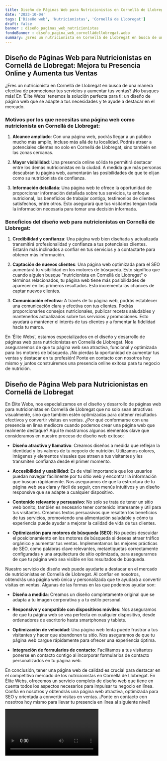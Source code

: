 ```yaml
---
title: Diseño de Páginas Web para Nutricionistas en Cornellá de Llobregat
date: '2023-10-04'
tags: ['Diseño web', 'Nutricionistas', 'Cornellá de Llobregat']
draft: false
banner : diseño_paginas_web_nutricionistas
fondoBanner : diseño_pagina_web_cornelládellobregat.webp
summary: ¿Eres un nutricionista en Cornellá de Llobregat en busca de una manera efectiva de promocionar tus servicios y aumentar tus ventas? ¡No busques más! En 'Élite Webs' tenemos la solución perfecta para ti un diseño de página web que se adapte a tus necesidades y te ayude a destacar en el mercado.
---
```


## Diseño de Páginas Web para Nutricionistas en Cornellá de Llobregat: Mejora tu Presencia Online y Aumenta tus Ventas

¿Eres un nutricionista en Cornellá de Llobregat en busca de una manera efectiva de promocionar tus servicios y aumentar tus ventas? ¡No busques más! En 'Élite Webs' tenemos la solución perfecta para ti: un diseño de página web que se adapte a tus necesidades y te ayude a destacar en el mercado.

### Motivos por los que necesitas una página web como nutricionista en Cornellá de Llobregat:

1. **Alcance ampliado**: Con una página web, podrás llegar a un público mucho más amplio, incluso más allá de tu localidad. Podrás atraer a potenciales clientes no solo en Cornellá de Llobregat, sino también en las zonas cercanas.

2. **Mayor visibilidad**: Una presencia online sólida te permitirá destacar entre los demás nutricionistas en la ciudad. A medida que más personas descubran tu página web, aumentarán las posibilidades de que te elijan como su nutricionista de confianza.

3. **Información detallada**: Una página web te ofrece la oportunidad de proporcionar información detallada sobre tus servicios, tu enfoque nutricional, los beneficios de trabajar contigo, testimonios de clientes satisfechos, entre otros. Esto asegurará que tus visitantes tengan toda la información necesaria para tomar una decisión informada.

### Beneficios del diseño web para nutricionistas en Cornellá de Llobregat:

1. **Credibilidad y confianza**: Una página web bien diseñada y actualizada transmitirá profesionalidad y confianza a tus potenciales clientes. Estarán más inclinados a confiar en tus servicios y a contactarte para obtener más información.

2. **Captación de nuevos clientes**: Una página web optimizada para el SEO aumentará tu visibilidad en los motores de búsqueda. Esto significa que cuando alguien busque "nutricionista en Cornellá de Llobregat" o términos relacionados, tu página web tiene más posibilidades de aparecer en los primeros resultados. Esto incrementa las chances de captar nuevos clientes.

3. **Comunicación efectiva**: A través de tu página web, podrás establecer una comunicación clara y efectiva con tus clientes. Podrás proporcionarles consejos nutricionales, publicar recetas saludables y mantenerlos actualizados sobre tus servicios y promociones. Esto ayudará a mantener el interés de tus clientes y a fomentar la fidelidad hacia tu marca.

En 'Élite Webs', estamos especializados en el diseño y desarrollo de páginas web para nutricionistas en Cornellá de Llobregat. Nos aseguraremos de que tu página web sea atractiva, funcional y optimizada para los motores de búsqueda. ¡No pierdas la oportunidad de aumentar tus ventas y destacar en tu profesión! Ponte en contacto con nosotros hoy mismo y juntos construiremos una presencia online exitosa para tu negocio de nutrición.

<GifSeo />

<Cta />

## Diseño de Página Web para Nutricionistas en Cornellá de Llobregat

En Élite Webs, nos especializamos en el diseño y desarrollo de páginas web para nutricionistas en Cornellá de Llobregat que no solo sean atractivas visualmente, sino que también estén optimizadas para obtener resultados efectivos y convertir visitas en ventas. ¿Por qué conformarse con una presencia en línea mediocre cuando podemos crear una página web que realmente destaque? Aquí te mostramos algunos elementos clave que consideramos en nuestro proceso de diseño web exitoso:

- **Diseño atractivo y llamativo**: Creamos diseños a medida que reflejan la identidad y los valores de tu negocio de nutrición. Utilizamos colores, imágenes y elementos visuales que atraen a tus visitantes y les transmiten confianza desde el primer momento.

- **Accesibilidad y usabilidad**: Es de vital importancia que los usuarios puedan navegar fácilmente por tu sitio web y encontrar la información que buscan rápidamente. Nos aseguramos de que la estructura de tu página web sea clara y fácil de seguir, con menús intuitivos y un diseño responsive que se adapte a cualquier dispositivo.

- **Contenido relevante y persuasivo**: No solo se trata de tener un sitio web bonito, también es necesario tener contenido interesante y útil para tus visitantes. Creamos textos persuasivos que resalten los beneficios de tus servicios, promoviendo una alimentación saludable y cómo tu experiencia puede ayudar a mejorar la calidad de vida de tus clientes.

- **Optimización para motores de búsqueda (SEO)**: No puedes descuidar el posicionamiento en los motores de búsqueda si deseas atraer tráfico orgánico y aumentar tus ventas. Implementamos las mejores prácticas de SEO, como palabras clave relevantes, metaetiquetas correctamente configuradas y una arquitectura de sitio optimizada, para asegurarnos de que tu página web sea visible en los resultados de búsqueda.

Nuestro servicio de diseño web puede ayudarte a destacar en el mercado de nutricionistas en Cornellá de Llobregat. Al confiar en nosotros, obtendrás una página web única y personalizada que te ayudará a convertir visitas en ventas. Algunas de las formas en las que podemos ayudar son:

- **Diseño a medida**: Creamos un diseño completamente original que se adapta a tu imagen corporativa y a tu estilo personal.

- **Responsive y compatible con dispositivos móviles**: Nos aseguramos de que tu página web se vea perfecta en cualquier dispositivo, desde ordenadores de escritorio hasta smartphones y tablets.

- **Optimización de velocidad**: Una página web lenta puede frustrar a tus visitantes y hacer que abandonen tu sitio. Nos aseguramos de que tu página web cargue rápidamente para ofrecer una experiencia óptima.

- **Integración de formularios de contacto**: Facilitamos a tus visitantes ponerse en contacto contigo al incorporar formularios de contacto personalizados en tu página web.

En conclusión, tener una página web de calidad es crucial para destacar en el competitivo mercado de los nutricionistas en Cornellá de Llobregat. En Élite Webs, ofrecemos un servicio completo de diseño web que tiene en cuenta todos los aspectos necesarios para impulsar tu negocio en línea. Confía en nosotros y obtendrás una página web atractiva, optimizada para SEO y orientada a convertir visitas en ventas. ¡Ponte en contacto con nosotros hoy mismo para llevar tu presencia en línea al siguiente nivel!

<Video />

<CtaBot job='Nutricionistas' city='Cornellá de Llobregat'/>

<Gmaps query='Cornellá de Llobregat+españa+maps' />